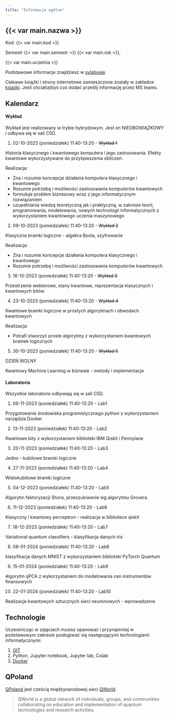 ```yaml
---
title: "Informacje ogólne"
---
```


## {{< var main.nazwa >}}

Kod: {{< var main.kod >}}

Semestr {{< var main.semestr >}} {{< var main.rok >}},

{{< var main.uczelnia >}}

Podstawowe informacje znajdziesz w [sylabusie](/sylabus).

Ciekawe książki i strony internetowe zamieszczone zostały w zakładce [książki](/ksiazki). 
Jeśli chciał(a)byś coś dodać prześlij informację przez MS teams.

## Kalendarz

#### Wykład 

Wykład jest realizowany w trybie hybrydowym.
Jest on NIEOBOWIĄZKOWY i odbywa się w sali C5D.

1. 02-10-2023 (poniedziałek) 11:40-13:20 - <del> Wykład 1 </del>

Historia klasycznego i kwantowego komputera i jego zastosowania. Efekty kwantowe wykorzystywane do przyśpieszenia obliczeń.

Realizacja:

- Zna i rozumie koncepcje działania komputera klasycznego i kwantowego
- Rozumie potrzebę i możliwości zastosowania komputerów kwantowych
- formułuje problem biznesowy wraz z jego informatycznym rozwiązaniem
- uzupełniania wiedzę teoretyczną jak i praktyczną, w zakresie teorii, programowania, modelowania, nowych technologii informatycznych z wykorzystaniem kwantowego uczenia maszynowego

2. 09-10-2023 (poniedziałek) 11:40-13:20 - <del> Wykład 2 </del>

Klasyczne bramki logiczne - algebra Boola, szyfrowanie

Realizacja:

- Zna i rozumie koncepcje działania komputera klasycznego i kwantowego
- Rozumie potrzebę i możliwości zastosowania komputerów kwantowych


3. 16-10-2023 (poniedziałek) 11:40-13:20 - <del> Wykład 3 </del>

Przestrzenie wektorowe, stany kwantowe, reprezentacja klasycznych i kwantowych bitów

4. 23-10-2023 (poniedziałek) 11:40-13:20 - <del> Wykład 4 </del>

Kwantowe bramki logiczne w prostych algorytmach i obwodach kwantowych

Realizacja:

- Potrafi stworzyć proste algorytmy z wykorzystaniem kwantowych bramek logicznych

5. 30-10-2023 (poniedziałek) 11:40-13:20 - <del> Wykład 5 </del>

DZIEŃ WOLNY

Kwantowy Machine Learning w biznesie - metody i implementacje

#### Laboratoria

Wszystkie laboratoria odbywają się w sali C5D.

1. 06-11-2023 (poniedziałek) 11:40-13:20 - Lab1

Przygotowanie środowiska programistycznego python z wykorzystaniem narzędzia Docker

2. 13-11-2023 (poniedziałek) 11:40-13:20 - Lab2

Kwantowe bity z wykorzystaniem biblioteki IBM Qiskit i Pennylane

3. 20-11-2023 (poniedziałek) 11:40-13:20 - Lab3

Jedno - kubitowe bramki logiczne

4. 27-11-2023 (poniedziałek) 11:40-13:20 - Lab4

Wielokubitowe bramki logiczne

5. 04-12-2023 (poniedziałek) 11:40-13:20 - Lab5

Algorytm faktoryzacji Shora, przeszukiwanie wg algorytmu Grovera.

6. 11-12-2023 (poniedziałek) 11:40-13:20 - Lab6

Klasyczny i kwantowy perceptron - realizacja w bibliotece qiskit

7. 18-12-2023 (poniedziałek) 11:40-13:20 - Lab7

Variational quantum classifiers - klasyfikacja danych iris

8. 08-01-2024 (poniedziałek) 11:40-13:20 - Lab8

klasyfikacja danych MNIST z wykorzystaniem biblioteki PyTorch Quantum

9. 15-01-2024 (poniedziałek) 11:40-13:20 - Lab9

Algorytm qPCA z wykorzystaniem do modelowania cen instrumentów finansowych

10. 22-01-2024 (poniedziałek) 11:40-13:20 - Lab10

Realizacje kwantowych sztucznych sieci neuronowych - wprowadzenie

## Technologie

Uczestnicząc w zajęciach musisz opanować i przynajmniej w podstawowym zakresie posługiwać się następującymi technologiami informatycznymi:

1. [GIT](https://sebkaz-teaching.github.io/RTA_2023/info.html#git) 
2. Python, Jupyter notebook, Jupyter lab, Colab
3. [Docker](https://sebkaz-teaching.github.io/RTA_2023/info.html#docker)

## QPoland 

[QPoland](https://qworld.net/qpoland/) jest cześcią międzynarodowej sieci [QWorld](https://qworld.net).

> QWorld is a global network of individuals, groups, and communities collaborating on education and implementation of quantum technologies and research activities.